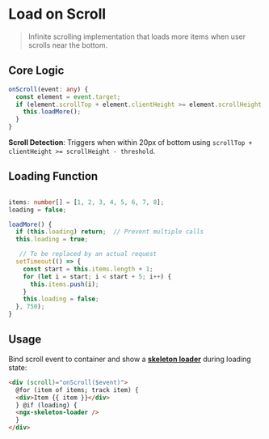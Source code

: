 
<Meta title="Animations/Load on Scroll" />

# Load on Scroll

> Infinite scrolling implementation that loads more items when user scrolls near the bottom.

## Core Logic

```typescript
onScroll(event: any) {
  const element = event.target;
  if (element.scrollTop + element.clientHeight >= element.scrollHeight - 20) {
    this.loadMore();
  }
}
```

**Scroll Detection**: Triggers when within 20px of bottom using `scrollTop + clientHeight >= scrollHeight - threshold`.

## Loading Function

```typescript

items: number[] = [1, 2, 3, 4, 5, 6, 7, 8];
loading = false;

loadMore() {
  if (this.loading) return;  // Prevent multiple calls
  this.loading = true;

   // To be replaced by an actual request
  setTimeout(() => {
    const start = this.items.length + 1;
    for (let i = start; i < start + 5; i++) {
      this.items.push(i);
    }
    this.loading = false;
  }, 750);
}
```

## Usage

Bind scroll event to container and show a <a href="/?path=/story/angular-components-progress-indicators--docs">**skeleton loader**</a> during loading state:

```html
<div (scroll)="onScroll($event)">
  @for (item of items; track item) {
  <div>Item {{ item }}</div>
  } @if (loading) {
  <ngx-skeleton-loader />
  }
</div>
```

